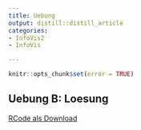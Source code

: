 ```yaml
---
title: Uebung
output: distill::distill_article
categories:
- InfoVis2
- InfoVis

---
```


```r
knitr::opts_chunk$set(error = TRUE)
```
## Uebung B: Loesung

[RCode als Download](Uebung_B.R)

```
```

